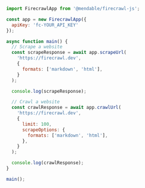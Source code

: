 ```js Node
import FirecrawlApp from '@mendable/firecrawl-js';

const app = new FirecrawlApp({
  apiKey: 'fc-YOUR_API_KEY'
});

async function main() {
  // Scrape a website
  const scrapeResponse = await app.scrapeUrl(
    'https://firecrawl.dev',
    {
      formats: ['markdown', 'html'],
    }
  );

  console.log(scrapeResponse);

  // Crawl a website
  const crawlResponse = await app.crawlUrl(
    'https://firecrawl.dev',
    {
      limit: 100,
      scrapeOptions: {
        formats: ['markdown', 'html'],
      },
    }
  );

  console.log(crawlResponse);
}

main();
```
